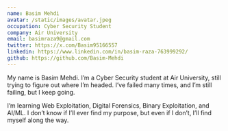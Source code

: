 ```yaml
---
name: Basim Mehdi
avatar: /static/images/avatar.jpeg
occupation: Cyber Security Student
company: Air University 
email: basimraza9@gmail.com
twitter: https://x.com/Basim95166557
linkedin: https://www.linkedin.com/in/basim-raza-763999292/
github: https://github.com/Basim-Mehdi
---
```


My name is Basim Mehdi. I’m a Cyber Security student at Air University, still trying to figure out where I’m headed. I’ve failed many times, and I’m still failing, but I keep going.

I’m learning Web Exploitation, Digital Forensics, Binary Exploitation, and AI/ML. I don’t know if I’ll ever find my purpose, but even if I don’t, I’ll find myself along the way.
